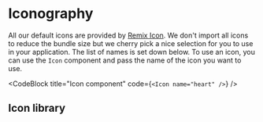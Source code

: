 
# Iconography

All our default icons are provided by [Remix Icon](https://remixicon.com/). We
don't import all icons to reduce the bundle size but we cherry pick a nice
selection for you to use in your application. The list of names is set down
below. To use an icon, you can use the `Icon` component and pass the name of
the icon you want to use.

<CodeBlock title="Icon component" code={`<Icon name="heart" />`} />

## Icon library

<IconLibrary />
